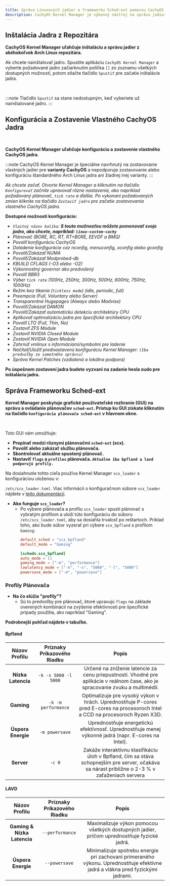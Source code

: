 ```yaml
---
title: Správa Linuxových jadier a frameworku Sched-ext pomocou CachyOS Kernel Manager
description: CachyOS Kernel Manager je výkonný nástroj na správu jadier, ktorý používateľom umožňuje jednoducho inštalovať alebo zostavovať vlastné jadrá.
---
```



Inštalácia Jadra z Repozitára
---------------------------------------

**CachyOS Kernel Manager uľahčuje inštaláciu a správu jadier z akéhokoľvek Arch Linux repozitára.**

Ak chcete nainštalovať jadro. Spustite aplikáciu `CachyOS Kernel Manager` a vyberte požadované jadro začiarknutím políčka `[]` zo zoznamu všetkých dostupných možností, potom stlačte tlačidlo `Spustiť` pre začatie inštalácie jadra.

<br />
<ImageComponent imgsrc={import('~/assets/images/cachyos-km1.png')} />

:::note
Tlačidlo `Spustiť` sa stane nedostupným, keď vyberiete už nainštalované jadro.
:::

Konfigurácia a Zostavenie Vlastného CachyOS Jadra
---------------------------------

<br />
<ImageComponent imgsrc={import('~/assets/images/cachyos-km2.png')} />

**CachyOS Kernel Manager uľahčuje konfiguráciu a zostavenie vlastného CachyOS jadra.**

:::note
CachyOS Kernel Manager je špeciálne navrhnutý na zostavovanie vlastných jadier pre **varianty CachyOS** a nepodporuje zostavovanie alebo konfiguráciu štandardného Arch Linux jadra ani žiadnej inej varianty.
:::

*Ak chcete začať. Otvorte Kernel Manager a kliknutím na tlačidlo `Konfigurovať` začnite upravovať rôzne nastavenia, ako napríklad požadovaný plánovač, `tick rate` a ďalšie. Po vykonaní požadovaných zmien kliknite na tlačidlo `Zostaviť jadro` pre začatie zostavovania vlastného CachyOS jadra.*

**Dostupné možnosti konfigurácie:**

* *`Vlastný názov balíka`: **S touto možnosťou môžete pomenovať svoje jadro, ako chcete, napríklad: `linux-custom-cachy`***
* *Plánovač (BORE, RC, RT, RT+BORE, EEVDF a BMQ)*
* *Povoliť konfiguráciu CachyOS*
* *Doladenie konfigurácie cez nconfig, menuconfig, xconfig alebo gconfig*
* *Povoliť/Zakázať NUMA*
* *Povoliť/Zakázať Modprobed-db*
* *KBUILD CFLAGS (-O3 alebo -O2)*
* *Výkonnostný governor ako predvolený*
* *Povoliť BBR3*
* *Výber `tick rate` (100Hz, 250Hz, 300Hz, 500Hz, 600Hz, 750Hz, 1000Hz)*
* *Režim bez tikania (`tickless mode`) (idle, periodic, full)*
* *Preempcia (Full, Voluntary alebo Server)*
* *Transparentné Hugepages (Always alebo Madvise)*
* *Povoliť/Zakázať DAMON*
* *Povoliť/Zakázať automatickú detekciu architektúry CPU*
* *Aplikovať optimalizáciu jadra pre špecifické architektúry CPU*
* *Povoliť LTO (Full, Thin, No)*
* *Zostaviť ZFS Module*
* *Zostaviť NVIDIA Closed Module*
* *Zostaviť NVIDIA Open Module*
* *Zahrnúť vmlinux s informáciami/symbolmi pre ladenie*
* *Načítať/Uložiť prednastavenú konfiguráciu Kernel Manager: `(Iba predvoľby zo samotného správcu)`*
* *Správa Kernel Patches (vzdialená a lokálna podpora)*

**Po úspešnom zostavení jadra budete vyzvaní na zadanie hesla sudo pre inštaláciu jadra.**

## Správa Frameworku Sched-ext

**Kernel Manager poskytuje grafické používateľské rozhranie (GUI) na správu a ovládanie plánovačov `sched-ext`. Prístup ku GUI získate kliknutím na tlačidlo `konfigurácia plánovača sched-ext` v hlavnom okne.**

<br />
<ImageComponent imgsrc={import('~/assets/images/cachyos-km3.png')} />

Toto GUI vám umožňuje:

- **Prepínať medzi rôznymi plánovačmi `sched-ext` (scx).**
- **Povoliť alebo zakázať službu plánovača.**
- **Skontrolovať aktuálne spustený plánovač.**
- **Nastaviť `flags` a `profiles` plánovača. `Aktuálne iba bpfland a lavd podporujú profily.`**

Na dosiahnutie tohto cieľa používa Kernel Manager `scx_loader` s konfiguráciou uloženou v:

`/etc/scx_loader.toml`. Viac informácií o konfiguračnom súbore `scx_loader` nájdete v [tejto dokumentácii](https://github.com/sched-ext/scx/blob/main/rust/scx_loader/configuration.md).

- **Ako funguje `scx_loader`?**
    - Po výbere plánovača a profilu `scx_loader` spustí plánovač s vybratým profilom a uloží túto konfiguráciu do súboru `/etc/scx_loader.toml`, aby sa dosiahla trvalosť po reštartoch. Príklad toho, ako bude súbor vyzerať pri výbere `scx_bpfland` s profilom `Gaming`:
        ```toml
        default_sched = "scx_bpfland"
        default_mode = "Gaming"

        [scheds.scx_bpfland]
        auto_mode = []
        gaming_mode = ["-m", "performance"]
        lowlatency_mode = ["-k", "-s", "5000", "-l", "5000"]
        powersave_mode = ["-m", "powersave"]
        ```

### Profily Plánovača

- **Na čo slúžia "profily"?**
  - Sú to predvoľby pre plánovač, ktoré upravujú `flags` na základe overených kombinácií na zvýšenie efektívnosti pre špecifické prípady použitia, ako napríklad "Gaming".

**Podrobnejší pohľad nájdete v tabuľke.**

#### Bpfland

|     Názov Profilu    	| Príznaky Príkazového Riadku 	|                                                                   Popis                                                                  	|
|:--------------------:	|:--------------------------:	|:---------------------------------------------------------------------------------------------------------------------------------------:	|
|   **Nízka Latencia**  	|     `-k -s 5000 -l 5000`    	| Určené na zníženie latencie za cenu priepustnosti. Vhodné pre aplikácie v reálnom čase, ako je spracovanie zvuku a multimédií.         	|
|      **Gaming**      	|      `-k -m performance`     	| Optimalizuje pre vysoký výkon v hrách. Uprednostňuje P-cores pred E-cores na procesoroch Intel a CCD na procesoroch Ryzen X3D.         	|
|    **Úspora Energie**   	|       `-m powersave`      	| Uprednostňuje energetickú efektívnosť. Uprednostňuje menej výkonné jadrá (napr. E-cores na Intel).                                       	|
|      **Server**       |           `-c 0`            | Zakáže interaktívnu klasifikáciu úloh v Bpfland, čím sa stáva schopnejším pre server, očakáva sa nárast približne o 2-3 % v zaťaženiach servera |

#### LAVD

|      Názov Profilu     	| Príznaky Príkazového Riadku 	|                                                                    Popis                                                                   	|
|:----------------------:	|:--------------------------:	|:----------------------------------------------------------------------------------------------------------------------------------------:	|
| **Gaming & Nízka Latencia** 	|        `--performance`       	| Maximalizuje výkon pomocou všetkých dostupných jadier, pričom uprednostňuje fyzické jadrá.                                            	|
|     **Úspora Energie**    	|         `--powersave`        	| Minimalizuje spotrebu energie pri zachovaní primeraného výkonu. Uprednostňuje efektívne jadrá a vlákna pred fyzickými jadrami.          	|
